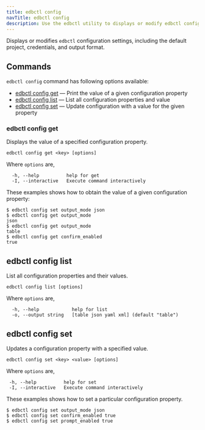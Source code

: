 ```yaml
---
title: edbctl config
navTitle: edbctl config
description: Use the edbctl utility to displays or modify edbctl configuration settings.
---
```


Displays or modifies `edbctl` configuration settings, including the default project, credentials, and output format.

## Commands

`edbctl config` command has following options available:

-   [edbctl config get](edbctl_config.mdx#edbctl-config-get) — Print the value of a given configuration property
-   [edbctl config list](edbctl_config.mdx#edbctl-config-list) — List all configuration properties and value
-   [edbctl config set](edbctl_config.mdx#edbctl-config-set) — Update configuration with a value for the given property

### edbctl config get

Displays the value of a specified configuration property.

```
edbctl config get <key> [options]
```

Where `options` are,

```
  -h, --help          help for get
  -I, --interactive   Execute command interactively
```

These examples shows how to obtain the value of a given configuration property:

```
$ edbctl config set output_mode json
$ edbctl config get output_mode
json
$ edbctl config get output_mode
table
$ edbctl config get confirm_enabled
true
```

## edbctl config list

List all configuration properties and their values.

```
edbctl config list [options]
```

Where `options` are,

```
  -h, --help            help for list
  -o, --output string   [table json yaml xml] (default "table")
```

## edbctl config set

Updates a configuration property with a specified value.

```
edbctl config set <key> <value> [options]
```

Where `options` are,

```
 -h, --help          help for set
 -I, --interactive   Execute command interactively
```

These examples shows how to set a particular configuration property.

```
$ edbctl config set output_mode json
$ edbctl config set confirm_enabled true
$ edbctl config set prompt_enabled true
```
